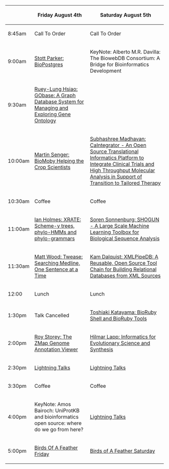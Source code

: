{| border="1" cellspacing="0" cellpadding="10" align="center"
! &nbsp;
! Friday August 4th
! Saturday August 5th
|- 
| 8:45am
| Call To Order
| Call To Order
|- 
| 9:00am
| [[Abstracts#BioPostgres | Stott Parker: BioPostgres]]
| KeyNote: Alberto M.R. Davilla: The BiowebDB Consortium: A Bridge for Bioinformatics Development
|- 
| 9:30am
| [[Abstracts#GObase | Ruey-Lung Hsiao: GObase: A Graph Database System for Managing and Exploring Gene Ontology]]
| &nbsp;
|- 
| 10:00am
| [[Abstracts#BioMoby | Martin Senger: BioMoby Helping the Crop Scientists]]
| [[Abstracts#CaIntegrator | Subhashree Madhavan: CaIntegrator - An Open Source Translational Informatics Platform to Integrate Clinical Trials and High Throughput Molecular Analysis in Support of Transition to Tailored Therapy ]]
|-
| 10:30am
| Coffee
| Coffee
|- 
| 11:00am
| [[Abstracts#XRATE | Ian Holmes: XRATE: Scheme-y trees, phylo-HMMs and phylo-grammars]]
| [[Abstrats#SHOGUN | Soren Sonnenburg: SHOGUN - A Large Scale Machine Learning Toolbox for Biological Sequence Analysis]]
|- 
| 11:30am
| [[Abstracts#Twease | Matt Wood: Twease: Searching Medline, One Sentence at a Time]]
| [[Abstracts#XMLPipeDB | Kam Dalquist: XMLPipeDB: A Reusable, Open Source Tool Chain for Building Relational Databases from XML Sources]]
|- 
| 12:00
| Lunch
| Lunch
|- 
| 1:30pm
| Talk Cancelled
| [[Abstracts#BioRuby | Toshiaki Katayama: BioRuby Shell and BioRuby Tools]]
|- 
| 2:00pm
| [[Abstracts#ZMap | Roy Storey: The ZMap Genome Annotation Viewer]]
| [[Abstracts#NESCent |  Hilmar Lapp: Informatics for Evolutionary Science and Synthesis]]
|- 
| 2:30pm
| [[Lightning Talks]]
| [[Lightning Talks]]
|- 
| 3:30pm
| Coffee
| Coffee
|- 
| 4:00pm
| KeyNote: Amos Bairoch: UniProtKB and bioinformatics open source: where do we go from here?
| [[Lightning Talks]]
|- 
| 5:00pm
| [[Birds Of A Feather Friday]]
| [[Birds of A Feather Saturday]]
|}